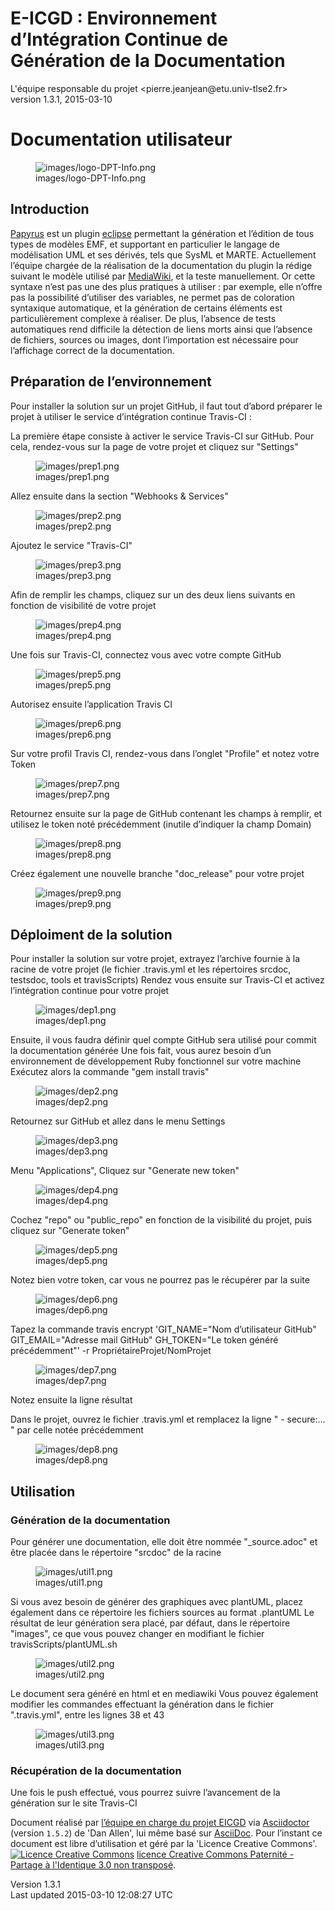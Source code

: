 = E-ICGD : Environnement d’Intégration Continue de Génération de la Documentation =

L'équipe responsable du projet &lt;pierre.jeanjean@etu.univ-tlse2.fr&gt;<br />
 version 1.3.1, 2015-03-10

= Documentation utilisateur =

[[Image:images/logo-DPT-Info.png|frame|none|alt=logo DPT Info]]

== Introduction ==

[http://www.eclipse.org/papyrus/ Papyrus] est un plugin [http://www.eclipse.org eclipse] permettant la génération et l’édition de tous types de modèles EMF, et supportant en particulier le langage de modélisation UML et ses dérivés, tels que SysML et MARTE. Actuellement l’équipe chargée de la réalisation de la documentation du plugin la rédige suivant le modèle utilisé par [https://www.mediawiki.org MediaWiki], et la teste manuellement. Or cette syntaxe n’est pas une des plus pratiques à utiliser : par exemple, elle n’offre pas la possibilité d’utiliser des variables, ne permet pas de coloration syntaxique automatique, et la génération de certains éléments est particulièrement complexe à réaliser. De plus, l’absence de tests automatiques rend difficile la détection de liens morts ainsi que l’absence de fichiers, sources ou images, dont l’importation est nécessaire pour l’affichage correct de la documentation.

== Préparation de l’environnement ==

Pour installer la solution sur un projet GitHub, il faut tout d’abord préparer le projet à utiliser le service d’intégration continue Travis-CI :

La première étape consiste à activer le service Travis-CI sur GitHub. Pour cela, rendez-vous sur la page de votre projet et cliquez sur &quot;Settings&quot;

[[Image:images/prep1.png|frame|none|alt=prep1]]

Allez ensuite dans la section &quot;Webhooks &amp; Services&quot;

[[Image:images/prep2.png|frame|none|alt=prep2]]

Ajoutez le service &quot;Travis-CI&quot;

[[Image:images/prep3.png|frame|none|alt=prep3]]

Afin de remplir les champs, cliquez sur un des deux liens suivants en fonction de visibilité de votre projet

[[Image:images/prep4.png|frame|none|alt=prep4]]

Une fois sur Travis-CI, connectez vous avec votre compte GitHub

[[Image:images/prep5.png|frame|none|alt=prep5]]

Autorisez ensuite l’application Travis CI

[[Image:images/prep6.png|frame|none|alt=prep6]]

Sur votre profil Travis CI, rendez-vous dans l’onglet &quot;Profile&quot; et notez votre Token

[[Image:images/prep7.png|frame|none|alt=prep7]]

Retournez ensuite sur la page de GitHub contenant les champs à remplir, et utilisez le token noté précédemment (inutile d’indiquer la champ Domain)

[[Image:images/prep8.png|frame|none|alt=prep8]]

Créez également une nouvelle branche &quot;doc_release&quot; pour votre projet

[[Image:images/prep9.png|frame|none|alt=prep9]]

== Déploiment de la solution ==

Pour installer la solution sur votre projet, extrayez l’archive fournie à la racine de votre projet (le fichier .travis.yml et les répertoires srcdoc, testsdoc, tools et travisScripts) Rendez vous ensuite sur Travis-CI et activez l’intégration continue pour votre projet

[[Image:images/dep1.png|frame|none|alt=dep1]]

Ensuite, il vous faudra définir quel compte GitHub sera utilisé pour commit la documentation générée Une fois fait, vous aurez besoin d’un environnement de développement Ruby fonctionnel sur votre machine Exécutez alors la commande &quot;gem install travis&quot;

[[Image:images/dep2.png|frame|none|alt=dep2]]

Retournez sur GitHub et allez dans le menu Settings

[[Image:images/dep3.png|frame|none|alt=dep3]]

Menu &quot;Applications&quot;, Cliquez sur &quot;Generate new token&quot;

[[Image:images/dep4.png|frame|none|alt=dep4]]

Cochez &quot;repo&quot; ou &quot;public_repo&quot; en fonction de la visibilité du projet, puis cliquez sur &quot;Generate token&quot;

[[Image:images/dep5.png|frame|none|alt=dep5]]

Notez bien votre token, car vous ne pourrez pas le récupérer par la suite

[[Image:images/dep6.png|frame|none|alt=dep6]]

Tapez la commande travis encrypt 'GIT_NAME=&quot;Nom d’utilisateur GitHub&quot; GIT_EMAIL=&quot;Adresse mail GitHub&quot; GH_TOKEN=&quot;Le token généré précédemment&quot;' -r PropriétaireProjet/NomProjet

[[Image:images/dep7.png|frame|none|alt=dep7]]

Notez ensuite la ligne résultat

Dans le projet, ouvrez le fichier .travis.yml et remplacez la ligne &quot; - secure:…​&quot; par celle notée précédemment

[[Image:images/dep8.png|frame|none|alt=dep8]]

== Utilisation ==

=== Génération de la documentation ===

Pour générer une documentation, elle doit être nommée &quot;_source.adoc&quot; et être placée dans le répertoire &quot;srcdoc&quot; de la racine

[[Image:images/util1.png|frame|none|alt=util1]]

Si vous avez besoin de générer des graphiques avec plantUML, placez également dans ce répertoire les fichiers sources au format .plantUML Le résultat de leur génération sera placé, par défaut, dans le répertoire &quot;images&quot;, ce que vous pouvez changer en modifiant le fichier travisScripts/plantUML.sh

[[Image:images/util2.png|frame|none|alt=util2]]

Le document sera généré en html et en mediawiki Vous pouvez également modifier les commandes effectuant la génération dans le fichier &quot;.travis.yml&quot;, entre les lignes 38 et 43

[[Image:images/util3.png|frame|none|alt=util3]]

=== Récupération de la documentation ===

Une fois le push effectué, vous pourrez suivre l’avancement de la génération sur le site Travis-CI

Document réalisé par [mailto:pierre.jeanjean@etu.univ-tlse2.fr l’équipe en charge du projet EICGD] via [http://asciidoctor.org/ Asciidoctor] (version <tt>1.5.2</tt>) de 'Dan Allen', lui même basé sur [http://www.methods.co.nz/asciidoc AsciiDoc]. Pour l’instant ce document est libre d’utilisation et géré par la 'Licence Creative Commons'. [http://creativecommons.org/licenses/by-sa/3.0/ [[Image:images/icons/88x31.png|Licence Creative Commons]]] [http://creativecommons.org/licenses/by-sa/3.0/ licence Creative Commons Paternité - Partage à l'Identique 3.0 non transposé].

Version 1.3.1<br />
 Last updated 2015-03-10 12:08:27 UTC

